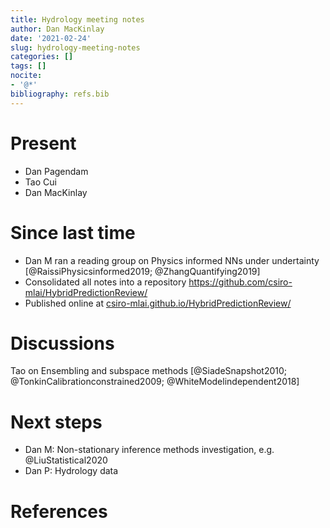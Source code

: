 ```yaml
---
title: Hydrology meeting notes
author: Dan MacKinlay
date: '2021-02-24'
slug: hydrology-meeting-notes
categories: []
tags: []
nocite:
- '@*'
bibliography: refs.bib
---
```


# Present

* Dan Pagendam
* Tao Cui
* Dan MacKinlay

# Since last time

* Dan M ran a reading group on Physics informed NNs under undertainty [@RaissiPhysicsinformed2019; @ZhangQuantifying2019]
* Consolidated all notes into a repository [https://github.com/csiro-mlai/HybridPredictionReview/](https://github.com/csiro-mlai/HybridPredictionReview/)
* Published online at [csiro-mlai.github.io/HybridPredictionReview/](https://csiro-mlai.github.io/HybridPredictionReview/)

#  Discussions

Tao on Ensembling and subspace methods [@SiadeSnapshot2010; @TonkinCalibrationconstrained2009; @WhiteModelindependent2018]

# Next steps

* Dan M: Non-stationary inference methods investigation, e.g. @LiuStatistical2020
* Dan P: Hydrology data

# References

::: {#refs}
:::

